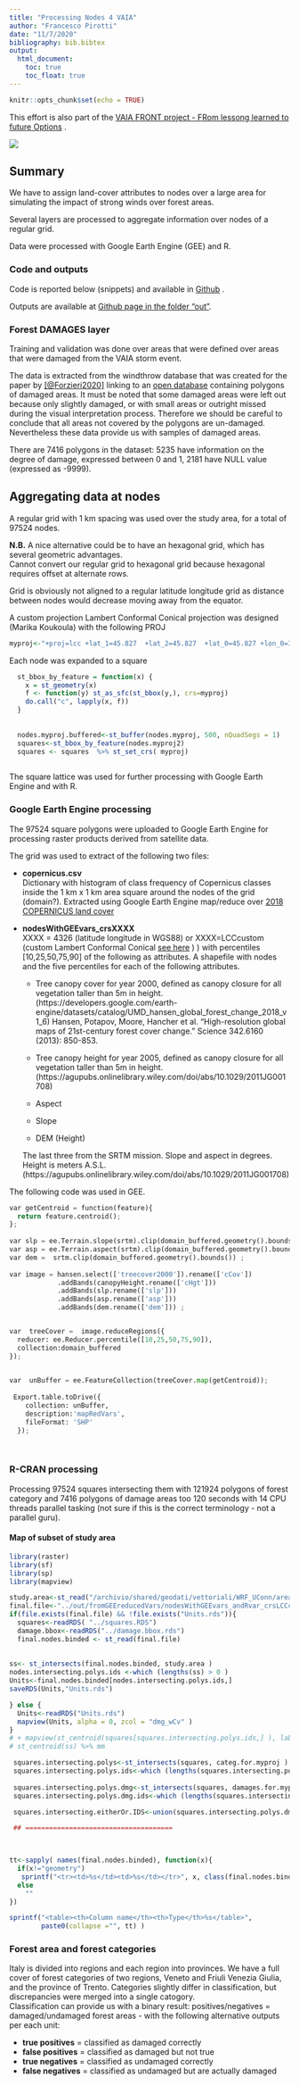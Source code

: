 ```yaml
---
title: "Processing Nodes 4 VAIA"
author: "Francesco Pirotti"
date: "11/7/2020"
bibliography: bib.bibtex
output:
  html_document: 
    toc: true 
    toc_float: true
---
```

 

```r
knitr::opts_chunk$set(echo = TRUE)
```


This effort is also part of the [VAIA FRONT project - FRom lessong learned to future Options ](https://www.tesaf.unipd.it/ricerca/progetti-dip-tesaf) . 

<img src="img/vaia_front.svg" />
 
## Summary
We have to assign land-cover attributes to nodes over a large area for simulating the impact of strong winds over forest areas.

Several layers are processed to aggregate information over nodes of a regular grid.

Data were processed with Google Earth Engine (GEE) and R.

### Code and outputs

Code is reported below (snippets) and available in [Github](https://github.com/fpirotti/WRF_UConn) . 

Outputs are available at  [Github   page in the folder "out"](https://github.com/fpirotti/WRF_UConn/tree/master/out).


### Forest DAMAGES layer  

Training and validation was done over areas that were defined over areas that were damaged from the VAIA storm event.  

The data is extracted from the windthrow database that was created for the paper by  [[@Forzieri2020]](https://essd.copernicus.org/articles/12/257/2020/) linking to an [open database](https://figshare.com/articles/A_spatially-explicit_database_of_wind_disturbances_in_European_forests_over_the_period_2000-2018/9555008) containing polygons of damaged areas. It must be noted that some damaged areas were left out because only slightly damaged, or with small areas or outright missed during the visual interpretation process. Therefore we should be careful to conclude that all areas not covered by the polygons are un-damaged. Nevertheless these data provide us with samples of damaged areas. 

There are 7416 polygons in the dataset: 5235 have information on the degree of damage, expressed between 0 and 1, 2181 have NULL value (expressed as -9999).



## Aggregating data at nodes
A regular grid with 1 km spacing was used over the study area, for a total of 97524 nodes.     

**N.B.** A nice alternative  could be to have an hexagonal grid, which has several geometric advantages.   
  Cannot convert our regular grid to hexagonal grid because  hexagonal requires offset at alternate rows.   

Grid is obviously not aligned to a regular latitude longitude grid as distance between nodes would decrease moving away from the equator.  

A custom projection Lambert Conformal Conical projection was designed (Marika Koukoula) with the following PROJ 
 

```r
myproj<-"+proj=lcc +lat_1=45.827  +lat_2=45.827  +lat_0=45.827 +lon_0=11.625 +x_0=4000000 +y_0=2800000 +ellps=GRS80"

```

Each node was expanded to a square

```r
  
  st_bbox_by_feature = function(x) {
    x = st_geometry(x)
    f <- function(y) st_as_sfc(st_bbox(y,), crs=myproj)
    do.call("c", lapply(x, f))
  }
  
    
  nodes.myproj.buffered<-st_buffer(nodes.myproj, 500, nQuadSegs = 1)
  squares<-st_bbox_by_feature(nodes.myproj2)
  squares <- squares  %>% st_set_crs( myproj)
  
```

The square lattice was used for further processing with Google Earth Engine and with R.

### Google Earth Engine processing

The 97524 square polygons were uploaded to Google Earth Engine for processing raster products derived from satellite data.   

The grid was used to extract  of the following two files:  

+  **copernicus.csv**    
Dictionary with histogram of class frequency of Copernicus classes inside the 1 km x 1 km area square around the nodes of the grid (domain?). Extracted using Google Earth Engine map/reduce over [2018 COPERNICUS land cover](https://developers.google.com/earth-engine/datasets/catalog/COPERNICUS_CORINE_V20_100m)   

+  **nodesWithGEEvars_crsXXXX**    
  XXXX = 4326 (latitude longitude in WGS88) or
  XXXX=LCCcustom (custom Lambert Conformal Conical <a href="#Aggregating_data_at_nodes" >see here</a> ) ) 
  with percentiles [10,25,50,75,90] of the following as attributes. 
  A shapefile with nodes and the five percentiles for each of the following attributes.
  
  
      + Tree canopy cover for year 2000, defined as canopy closure for all vegetation taller than 5m in height. (https://developers.google.com/earth-engine/datasets/catalog/UMD_hansen_global_forest_change_2018_v1_6) Hansen, Potapov, Moore, Hancher et al. “High-resolution global maps of 21st-century forest cover change.” Science 342.6160 (2013): 850-853.

    + Tree canopy height for year 2005, defined as canopy closure for all vegetation taller than 5m in height. (https://agupubs.onlinelibrary.wiley.com/doi/abs/10.1029/2011JG001708) 
 
    + Aspect

    + Slope 

    + DEM (Height) 
  
    The last three from the SRTM mission. Slope and aspect in degrees. Height is meters A.S.L. (https://agupubs.onlinelibrary.wiley.com/doi/abs/10.1029/2011JG001708) 

The following code was used in GEE.

```python

var getCentroid = function(feature){
  return feature.centroid();
};  
 
var slp = ee.Terrain.slope(srtm).clip(domain_buffered.geometry().bounds()) ;
var asp = ee.Terrain.aspect(srtm).clip(domain_buffered.geometry().bounds()) ;
var dem =  srtm.clip(domain_buffered.geometry().bounds()) ;
 
var image = hansen.select(['treecover2000']).rename(['cCov'])
            .addBands(canopyHeight.rename(['cHgt']))
            .addBands(slp.rename(['slp']))
            .addBands(asp.rename(['asp']))
            .addBands(dem.rename(['dem'])) ;


var  treeCover =  image.reduceRegions({
  reducer: ee.Reducer.percentile([10,25,50,75,90]),  
  collection:domain_buffered 
}); 
 

var  unBuffer = ee.FeatureCollection(treeCover.map(getCentroid));
 
 Export.table.toDrive({
    collection: unBuffer,
    description:'mapRedVars',
    fileFormat: 'SHP'
  });

 
```



### R-CRAN processing

Processing 97524 squares intersecting them with 121924 polygons of forest category and 7416 polygons of damage areas too 120 seconds with 14 CPU threads parallel tasking (not sure if this is the correct terminology - not a parallel guru).

#### Map of subset of study area 

```r

library(raster)
library(sf) 
library(sp)  
library(mapview)

study.area<-st_read("/archivio/shared/geodati/vettoriali/WRF_UConn/area.shp")
final.file<-"../out/fromGEEreducedVars/nodesWithGEEvars_andRvar_crsLCCcustom.shp"
if(file.exists(final.file) && !file.exists("Units.rds")){
  squares<-readRDS( "../squares.RDS")
  damage.bbox<-readRDS("../damage.bbox.rds")
  final.nodes.binded <- st_read(final.file)
 
 
ss<- st_intersects(final.nodes.binded, study.area )
nodes.intersecting.polys.ids <-which (lengths(ss) > 0 )
Units<-final.nodes.binded[nodes.intersecting.polys.ids,]
saveRDS(Units,"Units.rds")

} else {
  Units<-readRDS("Units.rds")
  mapview(Units, alpha = 0, zcol = "dmg_wCv" )
} 
# + mapview(st_centroid(squares[squares.intersecting.polys.ids,] ), label = NULL)
# st_centroid(ss) %>% mm
```


```r
 squares.intersecting.polys<-st_intersects(squares, categ.for.myproj )  
 squares.intersecting.polys.ids<-which (lengths(squares.intersecting.polys) > 0 )
 
 squares.intersecting.polys.dmg<-st_intersects(squares, damages.for.myproj )  
 squares.intersecting.polys.dmg.ids<-which (lengths(squares.intersecting.polys.dmg) > 0 )

 squares.intersecting.eitherOr.IDS<-union(squares.intersecting.polys.dmg.ids,  squares.intersecting.polys.ids)

 ## =====================================
 


tt<-sapply( names(final.nodes.binded), function(x){
  if(x!="geometry")
   sprintf("<tr><td>%s</td><td>%s</td></tr>", x, class(final.nodes.binded[[x]]) )
  else 
    ""
})

sprintf("<table><th>Column name</th><th>Type</th>%s</table>",
        paste0(collapse ="", tt) )

```
 


### Forest area and forest categories   
Italy is divided into regions and each region into provinces. We have a full cover of forest categories of two regions, Veneto and Friuli Venezia Giulia, and the province of Trento.   Categories slightly differ in classification, but discrepancies were merged into a single catogory.    
Classification can provide us with a binary result: positives/negatives = damaged/undamaged forest areas - with the following alternative outputs per each unit:

+ **true  positives** = classified as damaged  correctly
+ **false positives** = classified as damaged  but not true
+ **true negatives** =  classified as undamaged  correctly
+ **false negatives** = classified as undamaged  but are actually damaged



